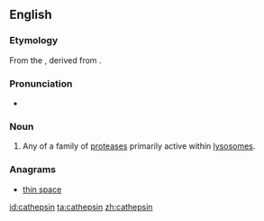 ==English==

===Etymology===

From the {{etyl|gem|en}} {{term|Kathepsin|lang=de}}, derived from {{etyl|grc|en}} {{term|sc=Grek|tr=kathépsō|καθέψω||boil down}}.

===Pronunciation===

* {{IPA|kəˈθɛpsɪn}}

===Noun===
{{en-noun}}
{{wikipedia}}

# {{protein}} Any of a family of [[protease]]s primarily active within [[lysosome]]s.

===Anagrams===
* [[thin space#English|thin space]]

[[id:cathepsin]]
[[ta:cathepsin]]
[[zh:cathepsin]]
